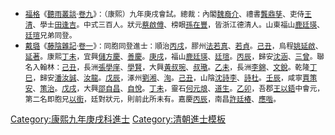 {{Navbox
|name = 康熙九年庚戌科殿試金榜
|title = 康熙九年（[[1670年]]）庚戌科殿試金榜
|titlestyle = background-color:#FFD700;
|image =
|style = width:100%;text-align:center; 
|groupstyle = text-align:center; background-color:#FFD700;
|liststyle = text-align:center;
|state = {{{state<includeonly>|collapsed</includeonly>}}}
|group1 = 第一甲<br>賜進士及第<br>共3名
|list1 = '''[[蔡啟僔|蔡啓僔]]''' - '''[[孫在豐]]''' - '''[[徐乾學|徐-{乾}-學]]'''

|group2 = 第二甲<br>賜進士出身<br>共57名
|list2 = [[何金藺]] - [[李光地]] - [[王俟|王　俟]] - [[耿願魯]] - [[俞陳琛]] - [[趙申喬]] - [[陸隴其|陸龍其]] - [[李錄予]] - [[王寬|王　寬]] - [[王士祜]]<br>[[王掞|王　掞]] - [[郭天錦]] - [[王穀韋]] - [[屠又良]] - [[盧綖|盧　綖]] - [[黃斐|黃　斐]] - [[汪虬|汪　虬]] - [[葛惠保]] - [[倪長犀]] - [[王原祁]]<br>[[葉燮|葉　燮]] - [[錢霞|錢　霞]] - [[張霖 (康熙進士)|張　霖]] - [[冷然|冷　然]] - [[張曾祚]] - [[李爲觀]] - [[孟亮揆]] - [[駱仁埏]] - [[陳秉謙]] - [[陈梦雷|陳夢雷]]<br>[[陸榮登]] - [[張烈 (康熙進士)|張　烈]] - [[黎日升]] - [[顧需枚]] - [[崔徵璧]] - [[俞雲來]] - [[陳彝輝]] - [[趙廷珪]] - [[祝弘坊]] - [[閻如珆]]<br>[[莊搢|莊　搢]] - [[林鐘|林　鐘]] - [[趙文煚]] - [[丁宣|丁　宣]] - [[徐𤃡|徐　{{僻字|𤃡|氵穎}}]] - [[陳國綱]] - [[黃任|黃　任]] - [[金相玉]] - [[高璜|高　璜]] - [[萬謙|萬　謙]]<br>[[王維珍 (康熙進士)|王維珍]] - [[李予之]] - [[吳天璧]] - [[吳曾芳]] - [[張錄 (康熙進士)|張　錄]] - [[許孫荃]] - [[張爲煥]]<span style="color: #FFFFFF;"> - －－－ - －－－ - －－－</span>

|group3 = 第三甲<br>賜同進士出身<br>共239名
|list3 = [[沈尚仁|沈尙仁]] - [[祖文謨]] - [[李誼 (康熙進士)|李　誼]] - [[顧天挺]] - [[韓裴|韓　裴]] - [[李文遠]] - [[劉檝|劉　檝]] - [[谷元調]] - [[周之麟 (康熙進士)|周之麟]] - [[邵嗣堯]]<br>[[朱阜|李　阜]] - [[朱典|朱　典]] - [[劉維祺]] - [[管三覺]] - [[車文龍]] - [[郭昂|郭　昂]] - [[陳見智]] - [[齊祖望]] - [[葛覲昌]] - [[李振裕]]<br>[[張琦 (康熙進士)|張　琦]] - [[陳義暉]] - [[葉淑衍]] - [[毛延芳]] - [[曾華蓋]] - [[程化龍]] - [[汪錞|汪　錞]] - [[高爾公]] - [[王愈擴]] - [[郭恒|郭　恒]]<br>[[吳本立 (康熙進士)|吳本立]] - [[康如璉]] - [[錢光晉]] - [[于棟如]] - [[侯殿禎]] - [[李振世]] - [[黎敦簡]] - [[李文炳]] - [[高以位]] - [[曾逢年]]<br>[[方來|方　來]] - [[黃雲企]] - [[沈寧|沈　寧]] - [[王綡|王　綡]] - [[吳維駿]] - [[鄭惟飈]] - [[陳正|陳　正]] - [[劉敬宗]] - [[汪浩然]] - [[陶虞颺]]<br>[[賽璋|賽　璋]] - [[涂銓|-{涂}-　銓]] - [[曹燕懷]] - [[李讓中]] - [[周道泰]] - [[閻羹|閻　羹]] - [[陳宗彝 (清朝)|陳宗彝]] - [[朱大任]] - [[歐企修]] - [[張　烈]]<br>[[劉振儒]] - [[萬嵩|萬　嵩]] - [[劉超凡]] - [[梁心恒]] - [[王錫輔]] - [[錢世熹]] - [[劉徵|劉　徵]] - [[溫應崇]] - [[別楣|別　楣]] - [[戴名振]]<br>[[趙珙|趙　珙]] - [[邵秉忠]] - [[王烈 (康熙進士)|王　烈]] - [[楊燝|楊　燝]] - [[樂師夔]] - [[王無忝]] - [[朱鴛鷺]] - [[侯弘基]] - [[胡鳴皐]] - [[白夢鼐]]<br>[[張曉 (康熙庚戌進士)|張　曉]] - [[張之溢]] - [[李起|李　起]] - [[張結綠]] - [[任啓泰]] - [[楊昶|楊　昶]] - [[梁楠|梁　楠]] - [[張經 (康熙進士)|張　經]] - [[張奕曾]] - [[廖必強]]<br>[[賈其昔]] - [[李鶴鳴]] - [[楊士炌]] - [[李南英]] - [[張　恂]] - [[張泰來]] - [[黃承箕]] - [[劉恒祥]] - [[楊諤言]] - [[羅大初]]<br>[[盧道悅]] - [[王焯|王　焯]] - [[閻文煥]] - [[倪懋祚]] - [[王鄰|王　鄰]] - [[汪懋勳]] - [[王鄖|王　鄖]] - [[孫起綸]] - [[劉始恢]] - [[劉在銓]]<br>[[萬世緯]] - [[李次蓮]] - [[余配乾|-{余}-配-{乾}-]] - [[高去怠]] - [[王廷詔]] - [[傅其彥]] - [[丘彝|丘　彝]] - [[王錞|王　錞]] - [[孫祚昌]] - [[江允汭]]<br>[[勞溫良]] - [[張鵬翮]] - [[李竑鄴]] - [[郭琇|郭　琇]] - [[江同淇]] - [[夏晉|夏　晉]] - [[陳孚|陳　孚]] - [[孔興釪]] - [[蔣馥|蔣　馥]] - [[繆士元]]<br>[[陳貳酉]] - [[張爾介]] - [[孟長安]] - [[德格勒]] - [[白玠|白　玠]] - [[周文郁]] - [[崔瀛_(康熙進士)|崔　瀛]] - [[劉址|劉　址]] - [[劉豫祥]] - [[梁猶龍]]<br>[[張倬|張　倬]] - [[袁定遠]] - [[尹維斾]] - [[劉麟趾]] - [[柴煌|柴　煌]] - [[鄒應泗]] - [[謝玉成]] - [[張祿徵]] - [[蘇萬楚]] - [[周之美]]<br>[[王元臣]] - [[朱奕皐]] - [[葛言颺]] - [[劉日晞]] - [[李彬 (康熙进士)|李　彬]] - [[莫之翰]] - [[楊振藻]] - [[鹿廷瑄]] - [[管父才]] - [[秦恪|秦　恪]]<br>[[洪　煒]] - [[尙登岸]] - [[胡權|胡　權]] - [[宋祖墀]] - [[隋振業]] - [[鹿廷瑛]] - [[鄭昱|鄭　昱]] - [[于沛霖]] - [[陸士炳]] - [[王先吉]]<br>[[紀涹|紀　涹]] - [[廖弘偉]] - [[魏康孫]] - [[羅冠|羅　冠]] - [[施廷槐]] - [[孔暹|孔　暹]] - [[史遵古]] - [[張益亨]] - [[張祖籙]] - [[王承祥]]<br>[[魯鑣|魯　鑣]] - [[張雄|張　雄]] - [[瞿懋甲]] - [[林麟焻]] - [[葉有挺]] - [[吳瑾|吳　瑾]] - [[楊春星]] - [[章元科]] - [[左峴|左　峴]] - [[徐美大]]<br>[[劉登樞]] - [[張發辰]] - [[程軒舉]] - [[李瑞 (康熙進士)|李　瑞]] - [[王永清]] - [[童煒|童　煒]] - [[徐春溶]] - [[牛鈕 (康熙進士)|牛　鈕]] - [[張銘旂]] - [[石潤廣]]<br>[[賀世封]] - [[魏殿元]] - [[佘雲祚]] - [[李玠|李　玠]] - [[周陳俶]] - [[博極|博　極]] - [[劉佐世]] - [[錢正振]] - [[張嚴 (清朝)|張　嚴]] - [[劉元福]]<br>[[李皡鳳]] - [[胡永亨]] - [[周釗|周　釗]] - [[陳天達]] - [[鄒琬|鄒　琬]] - [[陳坦|陳　坦]] - [[耿德曙]] - [[唐封|唐　封]] - [[張三畏]] - [[張秉鉉]]<br>[[曾應星]] - [[趙曜|趙　曜]] - [[強兆統]] - [[張輔辰]] - [[許自俊]] - [[辛樂舜]] - [[李煥斗]] - [[趙作霖]] - [[陳邦祥]] - [[李夢庚 (康熙進士)|李夢庚]]<br>[[張祿圖]] - [[沈獨立]] - [[王長年]] - [[厲士貞]] - [[張暉|張　暉]] - [[陳瑄 (康熙進士)|陳　瑄]] - [[張省躬]] - [[胡澄 (康熙進士)|胡　澄]] - [[江德新]]<span style="color: #FFFFFF;"> - －－－</span>

|belowstyle = text-align: center; background-color:#FFD700;
|below='''前一科：[[Template:康熙六年丁未科殿試金榜|康熙六年丁未科]]　'''·'''　後一科：[[Template:康熙十二年癸丑科殿試金榜|康熙十二年癸丑科]]'''<br>'''同科進士：[[Template:康熙九年庚戌科武殿試金榜|康熙九年庚戌武科]]'''
}}
[[Category:康熙九年庚戌科進士]]
<noinclude>
[[Category:康熙九年庚戌科進士| ]][[Category:清朝進士模板]]
*<small>[[福格]]《[[聽雨叢談]]·[[s:聽雨叢談/卷09|卷九]]》：（康熙）九年庚戌會試。總裁：內閣[[魏裔介]]、禮書[[龔鼎孳]]、吏侍[[王清]]、學士[[田逢吉]]。中式三百人。狀元[[蔡啟僔]]、榜眼[[孫在豐]]，皆浙江德清人。山東福山[[鹿廷瑛]]、[[鹿廷瑄|廷瑄]]兄弟同登。</small>
*<small>[[戴璐]]《[[藤陰雜記]]·[[s:藤陰雜記/卷1|卷一]]》：同胞同登進士：順治[[Template:順治三年丙戌科殿試金榜|丙戌]]，膠州[[法若真]]、[[法若貞|若貞]]。[[Template:順治六年己丑科殿試金榜|己丑]]，烏程[[姚延啟]]、[[姚延著|延著]]。康熙[[Template:康熙六年丁未科殿試金榜|丁未]]，宜興[[儲方慶]]、[[儲善慶|善慶]]。[[Template:康熙九年庚戌科殿試金榜|庚戌]]，福山[[鹿廷瑛]]、[[鹿廷瑄|廷瑄]]。[[Template:康熙十五年丙辰科殿試金榜|丙辰]]，歸安[[沈涵 (康熙進士)|沈涵]]、[[沈三曾|三曾]]。聯名入翰林：[[Template:康熙四十八年己丑科殿試金榜|己丑]]，長洲[[張學庠]]、[[張學賢|學賢]]，大興[[黃叔琬]]、[[黃叔璥|叔璥]]。[[Template:康熙五十四年乙未科殿試金榜|乙未]]，長洲[[李錦]]、[[李文銳|文銳]]。乾隆[[Template:乾隆二年丁巳恩科殿試金榜|丁巳]]，歸安[[潘汝誠]]、[[潘汝龍|汝龍]]。[[Template:乾隆十三年戊辰科殿試金榜|戊辰]]，涿州[[劉湘]]、[[劉洵|洵]]。[[Template:乾隆三十四年己丑科殿試金榜|己丑]]，山陰[[沈詩李]]、[[沈詩杜|詩杜]]。[[Template:乾隆三十七年壬辰科殿試金榜|壬辰]]，咸寧[[賈策安]]、[[賈策治|策治]]。[[Template:乾隆四十三年戊戌科殿試金榜|戊戌]]，大興[[邵自昌]]、[[邵自悅|自悅]]。[[Template:乾隆五十二年丁未科殿試金榜|丁未]]，靈石[[何道沖|何元烺]]、[[何道生|道生]]。[[Template:乾隆六十年乙卯恩科殿試金榜|乙卯]]，吾郡[[王以鋙]]中會元，第二名即胞兄[[王以銜|以銜]]，廷對狀元，則前此所未有。嘉慶[[Template:嘉慶元年丙辰科殿試金榜|丙辰]]，南昌[[許廷椿]]、[[許應喈|應喈]]。</small></noinclude>